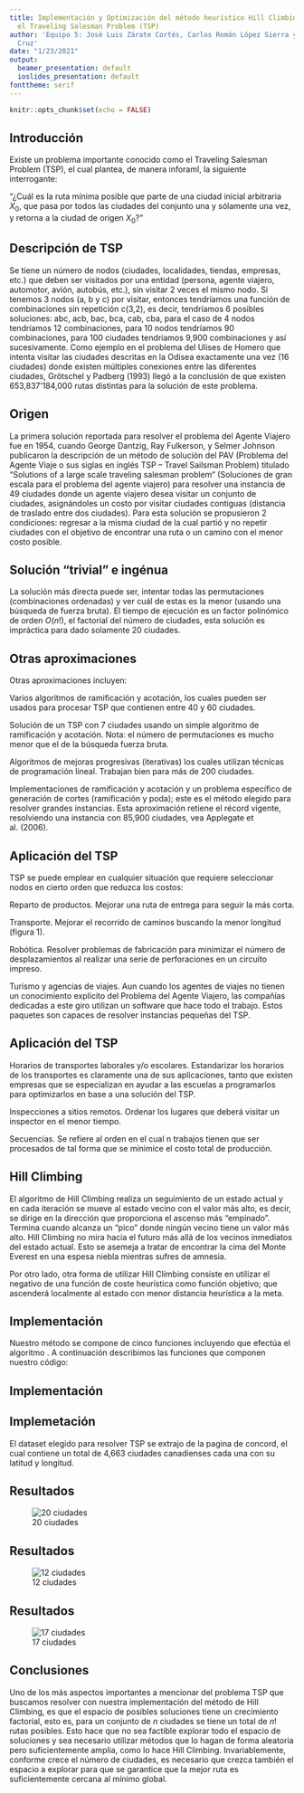 ```yaml
---
title: Implementación y Optimización del método heurístico Hill Climbing para resolver
  el Traveling Salesman Problem (TSP)
author: 'Equipo 5: José Luis Zárate Cortés, Carlos Román López Sierra y Miguel López
  Cruz'
date: "1/23/2021"
output:
  beamer_presentation: default
  ioslides_presentation: default
fonttheme: serif
---
```


```r
knitr::opts_chunk$set(echo = FALSE)
```

## Introducción

Existe un problema importante conocido como el Traveling Salesman Problem (TSP), el cual plantea, de manera inforaml,  la siguiente interrogante:


"¿Cuál es la ruta mínima posible que parte de una ciudad inicial arbitraria $X_{0}$, que pasa por todos las ciudades del conjunto una y sólamente una vez, y retorna a la ciudad de origen $X_{0}$?"


## Descripción de TSP

Se tiene un número de nodos (ciudades, localidades, tiendas, empresas, etc.) que deben ser visitados por una entidad (persona, agente viajero, automotor, avión, autobús, etc.), sin visitar 2 veces el mismo nodo. Si tenemos 3 nodos (a, b y c) por visitar, entonces tendríamos una función de combinaciones sin repetición c(3,2), es decir, tendríamos 6 posibles soluciones: abc, acb, bac, bca, cab, cba, para el caso de 4 nodos tendríamos 12 combinaciones, para 10 nodos tendríamos 90  combinaciones, para 100 ciudades tendríamos 9,900 combinaciones y así sucesivamente. Como ejemplo en el problema del Ulises de Homero que intenta visitar las ciudades descritas en la Odisea exactamente una vez (16 ciudades) donde existen múltiples conexiones entre las diferentes ciudades, Grötschel y Padberg (1993) llegó a la conclusión de que existen 653,837’184,000 rutas distintas para la solución de este problema.

## Origen

La primera solución reportada para resolver el problema del Agente Viajero fue en 1954, cuando George Dantzig, Ray Fulkerson, y Selmer Johnson  publicaron la descripción de un método de solución del PAV (Problema del Agente Viaje o sus siglas en inglés TSP – Travel Sailsman Problem) titulado “Solutions of a large scale traveling salesman problem“ (Soluciones de gran escala para el problema del agente viajero) para resolver una instancia de 49 ciudades donde un agente viajero desea visitar un conjunto de ciudades, asignándoles un costo por visitar ciudades contiguas (distancia de traslado entre dos ciudades). Para esta solución se propusieron 2 condiciones: regresar a      la misma ciudad de la cual partió y no repetir ciudades con el objetivo de encontrar una ruta o un camino con el menor costo posible.

## Solución "trivial" e ingénua

La solución más directa puede ser, intentar todas las permutaciones (combinaciones ordenadas) y ver cuál de estas es la menor (usando una búsqueda de fuerza bruta). El tiempo de ejecución es un factor polinómico de orden $O(n!)$, el factorial del número de ciudades, esta solución es impráctica para dado solamente 20 ciudades.

## Otras aproximaciones

Otras aproximaciones incluyen:

Varios algoritmos de ramificación y acotación, los cuales pueden ser usados para procesar TSP que contienen entre 40 y 60 ciudades.

Solución de un TSP con 7 ciudades usando un simple algoritmo de ramificación y acotación. Nota: el número de permutaciones es mucho menor que el de la búsqueda fuerza bruta.

Algoritmos de mejoras progresivas (iterativas) los cuales utilizan técnicas de programación lineal. Trabajan bien para más de 200 ciudades.

Implementaciones de ramificación y acotación y un problema específico de generación de cortes (ramificación y poda); este es el método elegido para resolver grandes instancias. Esta aproximación retiene el récord vigente, resolviendo una instancia con 85,900 ciudades, vea Applegate et al. (2006).


## Aplicación del TSP

TSP se puede emplear en cualquier situación que requiere seleccionar nodos en cierto orden que reduzca los costos:

Reparto de productos. Mejorar una ruta de entrega para seguir la más corta.

Transporte. Mejorar el recorrido de caminos buscando la menor longitud (figura 1).

Robótica. Resolver problemas de fabricación para minimizar el número de desplazamientos al realizar una serie de perforaciones en un circuito impreso.

Turismo y agencias de viajes. Aun cuando los agentes de viajes no tienen un conocimiento explícito del Problema del Agente Viajero, las compañías dedicadas a este giro utilizan un software que hace todo el trabajo. Estos paquetes son capaces de resolver instancias pequeñas del TSP.

## Aplicación del TSP

Horarios de transportes laborales y/o escolares. Estandarizar los horarios de los transportes es claramente una de sus aplicaciones, tanto que existen empresas que se especializan en ayudar a las escuelas a programarlos para optimizarlos en base a una solución del TSP.

Inspecciones a sitios remotos. Ordenar los lugares que deberá visitar un inspector en el menor tiempo.

Secuencias. Se refiere al orden en el cual n trabajos tienen que ser procesados de tal forma que se minimice el costo total de producción.

## Hill Climbing

El  algoritmo de Hill Climbing realiza un seguimiento de un estado actual y en cada iteración se mueve al estado vecino con el valor más alto, es decir, se dirige en la dirección que proporciona el ascenso más "empinado". Termina cuando alcanza un “pico” donde ningún vecino tiene un valor más alto. Hill Climbing no mira hacia el futuro más allá de los vecinos inmediatos del estado actual. Esto se asemeja a tratar de encontrar la cima del Monte Everest en una espesa niebla mientras sufres de amnesia. 

Por otro lado, otra forma de utilizar Hill Climbing consiste en utilizar el negativo de una función de coste heurística como función objetivo; que ascenderá localmente al estado con menor distancia heurística a la meta.



## Implementación

Nuestro método se compone de cinco funciones incluyendo \texttt{best\_solution} que efectúa el algoritmo \emph{Hill climbing}. A continuación describimos las funciones que componen nuestro código:
\begin{itemize}
    \item \texttt{distance\_matrix}: Esta función calcula la matriz de distancias de los puntos que componen el \emph{dataset} de las ciudades a visitar. Esta genera una matriz simétrica de tamaño $n$x$n$. 
    \item \texttt{random\_solution}: Genera soluciones aleatorias para el \emph{dataset} propuesto.Esta función retorna una lista con el orden en el que se visitaran las ciudades.
    \item \texttt{calculate\_distance}: Calcula la distancia euclidiana que se recorre dada una solución propuesta. La salida de esta función es un número real correspondiente a la distancia recorrida en dicha solución propuesta.
\end{itemize}
    
## Implementación    

\begin{itemize}
    \item \texttt{neighbors}: \emph{Hill climbing} funciona en parte generando todas las soluciones vecinas a la solución actual. Una solución vecina es una solución que es solo ligeramente diferente de la solución actual, esto cuidando que cada ciudad se visite una sola vez. Crear soluciones ligeramente diferentes lo logramos intercambiando ciudades de lugar a través de ciclos \texttt{for}. 
    Después con un conjunto de este tipo de soluciones, el algoritmo  busca la que recorre la menor distancia, encontrado así el vecino más óptimo.
    \item \texttt{best\_solution}: Primero, crea una solución aleatoria y calcula la longitud de su ruta. Después a partir de esta soluciones crea el conjunto de soluciones vecinas y con ello encuentra la mejor. 
    A partir de ahí, siempre que el mejor vecino sea mejor que la solución actual se repite el mismo patrón con la solución actual cada vez que se actualiza con el mejor vecino. Para no quedar estancado en mínimos locales implementamos un random-restart, generando un nueva ruta aleatoria. Si esta nueva solución es mejor que la anterior, se remplaza. Esto se repite un número determinado de veces establecido en los parámetros de la función.
\end{itemize}

## Implemetación
El dataset elegido para resolver TSP se extrajo de la pagina \href{https://www.math.uwaterloo.ca/tsp/world/countries.html}{National Traveling Salesman Problem} de concord, el cual contiene un total de 4,663 ciudades canadienses cada una con su latitud y longitud. 


## Resultados

![20 ciudades](/Users/miguellopez-cruz/Desktop/20_ciudades.png)

## Resultados

![12 ciudades](/Users/miguellopez-cruz/Desktop/12_ciudades.png)


## Resultados

![17 ciudades](/Users/miguellopez-cruz/Desktop/ro.png)

## Conclusiones

Uno de los más aspectos importantes a mencionar del problema TSP que buscamos resolver con nuestra implementación del método de Hill Climbing, es que el espacio de posibles soluciones tiene un crecimiento factorial, esto es, para un conjunto de $n$ ciudades se tiene un total de $n!$ rutas posibles. Esto hace que no sea factible explorar todo el espacio de soluciones y sea necesario utilizar métodos que lo hagan de forma aleatoria pero suficientemente amplia, como lo hace Hill Climbing. Invariablemente, conforme crece el número de ciudades, es necesario que crezca también el espacio a explorar para que se garantice que la mejor ruta es suficientemente cercana al mínimo global.








##
\begin{center}
¡Gracias por su atención!
\end{center}


